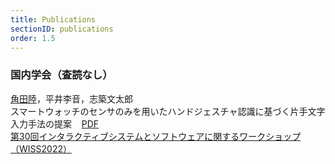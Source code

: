```yaml
---
title: Publications
sectionID: publications
order: 1.5
---
```


### 国内学会（査読なし）

<u>角田陸</u>，平井李音，志築文太郎
<br />
スマートウォッチのセンサのみを用いたハンドジェスチャ認識に基づく片手文字入力手法の提案&nbsp;&nbsp;&nbsp;
<a href="https://www.wiss.org/WISS2022Proceedings/data/3-A04.pdf">PDF</a>
<br />
<a href="https://www.wiss.org/WISS2022/">
  第30回インタラクティブシステムとソフトウェアに関するワークショップ（WISS2022）
</a>

